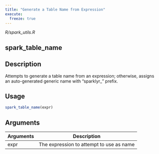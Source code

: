 ```yaml
---
title: "Generate a Table Name from Expression"
execute:
  freeze: true
---
```


*R/spark_utils.R*

## spark_table_name

## Description
Attempts to generate a table name from an expression; otherwise, assigns an auto-generated generic name with "sparklyr_" prefix. 


## Usage
```r
spark_table_name(expr) 
```

## Arguments
|Arguments|Description|
|---|---|
| expr | The expression to attempt to use as name |







